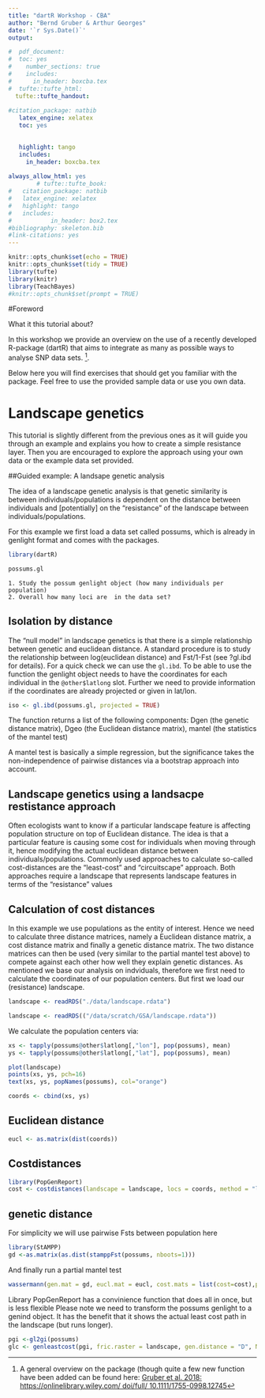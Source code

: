 ```yaml
---
title: "dartR Workshop - CBA"
author: "Bernd Gruber & Arthur Georges"
date: '`r Sys.Date()`'
output: 

#  pdf_document:
#  toc: yes
#    number_sections: true
#    includes: 
#      in_header: boxcba.tex
#  tufte::tufte_html:
  tufte::tufte_handout:
    
#citation_package: natbib
   latex_engine: xelatex
   toc: yes
   

   highlight: tango
   includes:
     in_header: boxcba.tex
     
always_allow_html: yes
        # tufte::tufte_book:
#   citation_package: natbib
#   latex_engine: xelatex
#   highlight: tango
#   includes:
#           in_header: box2.tex
#bibliography: skeleton.bib
#link-citations: yes
---
```


```r
knitr::opts_chunk$set(echo = TRUE)
knitr::opts_chunk$set(tidy = TRUE)
library(tufte)
library(knitr)
library(TeachBayes)
#knitr::opts_chunk$set(prompt = TRUE)
```

\newpage


#Foreword

What it this tutorial about?

In this workshop we provide an overview on the use of a recently developed R-package (dartR) that aims to integrate as many as possible ways to analyse SNP data sets. 
^[A general overview on the package (though quite a few new function have been added can be found here: [Gruber et al. 2018: https://onlinelibrary.wiley.com/ doi/full/ 10.1111/1755-0998.12745](https://onlinelibrary.wiley.com/doi/full/10.1111/1755-0998.12745)].

Below here you will find exercises that should get you familiar with the package. Feel free to use the provided sample data or use you own data.




# Landscape genetics 

This tutorial is slightly different from the previous ones as it will guide you through an example and explains you how to create a simple resistance layer. Then you are encouraged to explore the approach using your own data or the example data set provided.


##Guided example: A landsape genetic analysis
    
The idea of a landscape genetic analysis is that genetic similarity is between individuals/populations is dependent on the distance between individuals and [potentially] on the "resistance" of the landscape between individuals/populations. 

For this example we first load a data set called possums, which is already in genlight format and comes with the packages.

```r
library(dartR)
```


```r
possums.gl
```

```block

1. Study the possum genlight object (how many individuals per population)
2. Overall how many loci are  in the data set?

```


## Isolation by distance

The "null model" in landscape genetics is that there is a simple relationship between genetic and euclidean distance. A standard procedure is to study the relationship between log(euclidean distance) and Fst/1-Fst (see ?gl.ibd for details). For a quick check we can use the ```gl.ibd```. To be able to use the function the genlight object needs to have the coordinates for each individual in the ```@other$latlong``` slot. Further we need to provide information if the coordinates are already projected or given in lat/lon.


```r

iso <- gl.ibd(possums.gl, projected = TRUE)

```


The function returns a list of the following components: Dgen (the genetic distance matrix), Dgeo (the Euclidean distance matrix), mantel (the statistics of the mantel test)

A mantel test is basically a simple regression, but the significance takes the non-independence of pairwise distances via a bootstrap approach into account.


## Landscape genetics using a landsacpe restistance approach

Often ecologists want to know if a particular landscape feature is affecting population structure on top of Euclidean distance. The idea is that a particular feature is causing some cost for individuals when moving through it, hence modifying the actual euclidean distance between individuals/populations. Commonly used approaches to calculate so-called cost-distances are the "least-cost" and "circuitscape" approach. 
Both approaches require a landscape that represents landscape features in terms of the "resistance" values

## Calculation of cost distances

In this example we use populations as the entity of interest. Hence we need to calculate three distance matrices, namely a Euclidean distance matrix, a cost distance matrix and finally a genetic distance matrix. The two distance matrices can then be used (very similar to the partial mantel test above) to compete against each other how well they explain genetic distances. As mentioned we base our analysis on indviduals, therefore we first need to calculate the coordinates of our population centers. But first we load our (resistance) landscape.


```r

landscape <- readRDS("./data/landscape.rdata")

```

```r
landscape <- readRDS(("/data/scratch/GSA/landscape.rdata"))
```

We calculate the population centers via:

```r

xs <- tapply(possums@other$latlong[,"lon"], pop(possums), mean)
ys <- tapply(possums@other$latlong[,"lat"], pop(possums), mean)

plot(landscape)
points(xs, ys, pch=16)
text(xs, ys, popNames(possums), col="orange")

coords <- cbind(xs, ys)

```

## Euclidean distance
```r
eucl <- as.matrix(dist(coords))
```


## Costdistances
```r
library(PopGenReport)
cost <- costdistances(landscape = landscape, locs = coords, method = "leastcost", NN=8)
```


## genetic distance
For simplicity we will use pairwise Fsts between population here


```r
library(StAMPP)
gd <-as.matrix(as.dist(stamppFst(possums, nboots=1)))
```


And finally run a partial mantel test

```r
wassermann(gen.mat = gd, eucl.mat = eucl, cost.mats = list(cost=cost),plot = F)
```


Library PopGenReport has a convinience function that does all in once, but is less flexible Please note we need to transform the possums genlight to a genind object.
It has the benefit that it shows the actual least cost path in the landscape (but runs longer).


```r

pgi <-gl2gi(possums)
glc <- genleastcost(pgi, fric.raster = landscape, gen.distance = "D", NN = 8, pathtype = "leastcost")

```


